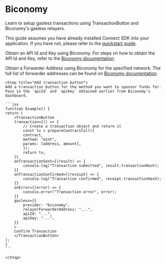 
# Biconomy

Learn to setup gasless transactions using TransactionButton and Biconomy's gasless relayers. 

This guide assumes you have already installed Connect SDK into your application. If you have not, please refer to the [quickstart guide](/connect/quickstart). 

<Steps>

<Step title="API Id & Key">

Obtain an API Id and Key using Biconomy. For steps on how to obtain the API Id and Key, refer to the [Biconomy documentation](https://docs-gasless.biconomy.io/guides/biconomy-dashboard).

</Step>

<Step title="Forwarder Address">

Obtain a Forwarder Address using Biconomy for the specified network. The full list of forwarder addresses can be found on [Biconomy documentation](https://docs-gasless.biconomy.io/misc/contract-addresses)
</Step>

    <Step title="Add transaction button">
    Add a transaction button for the method you want to sponsor funds for. Pass in the `apiId` and `apiKey` obtained earlier from Biconomy's dashboard. 

    ```jsx
    function Example() {
    return (
        <TransactionButton
        transaction={() => {
            // Create a transaction object and return it
            const tx = prepareContractCall({
            contract,
            method: "mint",
            params: [address, amount],
            });
            return tx;
        }}
        onTransactionSent={(result) => {
            console.log("Transaction submitted", result.transactionHash);
        }}
        onTransactionConfirmed={(receipt) => {
            console.log("Transaction confirmed", receipt.transactionHash);
        }}
        onError={(error) => {
            console.error("Transaction error", error);
        }}
        gasless={{
            provider: "biconomy",
            relayerForwarderAddress: "...",
            apiId: "...",
            apiKey: "...",
        }}
        >
        Confirm Transaction
        </TransactionButton>
    ); 
    }
    ```

    </Step>

</Steps>